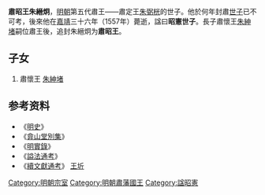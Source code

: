 '''肅昭王朱縉炯'''{{BD|1527年||1557年|catIdx=Z}}，[[明朝|明朝]]第五代肅王——肅定王[[朱弼桄|朱弼桄]]的世子。他於何年封肅[[世子|世子]]已不可考，後來他在[[嘉靖|嘉靖]]三十六年（1557年）薨逝，諡曰'''昭憲世子'''。長子肅懷王[[朱紳堵|朱紳堵]]嗣位肅王後，追封朱縉炯为'''肅昭王'''。

==子女==
#肅懷王 [[朱紳堵|朱紳堵]]

==参考资料==
*《[[明史|明史]]》
*《[[弇山堂別集|弇山堂別集]]》 
*《[[明實錄|明實錄]]》
*《[[謚法通考|謚法通考]]》 
*《[[續文獻通考_(王圻)|續文獻通考]]》 [[王圻|王圻]]

[[Category:明朝宗室|Category:明朝宗室]]
[[Category:明朝肅藩國王|Category:明朝肅藩國王]]
[[Category:諡昭憲|Category:諡昭憲]]